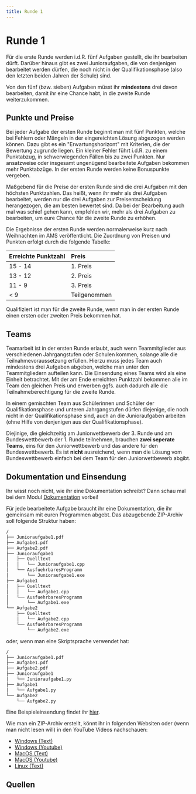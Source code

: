 ```yaml
---
title: Runde 1
---
```


# Runde 1

Für die erste Runde werden i.d.R. fünf Aufgaben gestellt, die ihr bearbeiten
dürft. Darüber hinaus gibt es zwei Junioraufgaben, die von denjenigen bearbeitet
werden dürfen, die noch nicht in der Qualifikationsphase (also den letzten
beiden Jahren der Schule) sind. 

Von den fünf (bzw. sieben) Aufgaben müsst ihr **mindestens** drei davon
bearbeiten, damit ihr eine Chance habt, in die zweite Runde weiterzukommen. 


## Punkte und Preise

Bei jeder Aufgabe der ersten Runde beginnt man mit fünf Punkten, welche bei
Fehlern oder Mängeln in der eingereichten Lösung abgezogen werden können. Dazu
gibt es ein "Erwartungshorizont" mit Kriterien, die der Bewertung zugrunde
liegen. Ein kleiner Fehler führt i.d.R. zu einem Punktabzug, in schwerwiegenden
Fällen bis zu zwei Punkten. Nur ansatzweise oder insgesamt ungenügend
bearbeitete Aufgaben bekommen mehr Punktabzüge. In der ersten Runde werden keine
Bonuspunkte vergeben. 

Maßgebend für die Preise der ersten Runde sind die drei Aufgaben mit den
höchsten Punktzahlen. Das heißt, wenn ihr mehr als drei Aufgaben bearbeitet,
werden nur die drei Aufgaben zur Preisentscheidung herangezogen, die am besten
bewertet sind. Da bei der Bearbeitung auch mal was schief gehen kann, empfehlen
wir, mehr als drei Aufgaben zu bearbeiten, um eure Chance für die zweite Runde
zu erhöhen. 

Die Ergebnisse der ersten Runde werden normalerweise kurz nach Weihnachten im
AMS veröffentlicht. Die Zuordnung von Preisen und Punkten erfolgt durch die
folgende Tabelle:

|Erreichte Punktzahl|Preis|
|:----|:----|
|15 - 14|1. Preis|
|13 - 12|2. Preis|
|11 - 9|3. Preis|
|\< 9|Teilgenommen|

Qualifiziert ist man für die zweite Runde, wenn man in der ersten Runde einen
ersten oder zweiten Preis bekommen hat. 


## Teams

Teamarbeit ist in der ersten Runde erlaubt, auch wenn Teammitglieder aus
verschiedenen Jahrgangstufen oder Schulen kommen, solange alle die
Teilnahmevoraussetzung erfüllen. Hierzu muss jedes Team auch mindestens drei
Aufgaben abgeben, welche man unter den Teammitgliedern aufteilen kann. Die
Einsendung eines Teams wird als eine Einheit betrachtet. Mit der am Ende
erreichten Punktzahl bekommen alle im Team den gleichen Preis und erwerben ggfs.
auch dadurch alle die Teilnahmeberechtigung für die zweite Runde. 

In einem gemischten Team aus Schülerinnen und Schüler der Qualifikationsphase
und unteren Jahrgangstufen dürfen diejenige, die noch nicht in der
Qualifikationsphase sind, auch an die Junioraufgaben arbeiten (ohne Hilfe von
denjenigen aus der Qualifikationsphase). 

Diejinige, die gleichzeitig am Juniorwettbewerb der 3. Runde und am
Bundeswettbewerb der 1. Runde teilnehmen, brauchen **zwei seperate Teams**, eins
für den Juniorwettbewerb und das andere für den Bundeswettbewerb. Es ist
**nicht** ausreichend, wenn man die Lösung vom Bundeswettbewerb einfach bei dem
Team für den Juniorwettbewerb abgibt. 


## Dokumentation und Einsendung

Ihr wisst noch nicht, wie ihr eine Dokumentation schreibt? Dann schau mal bei
dem Modul [Dokumentation](/bwinf/hints/documentation) vorbei!

Für jede bearbeitete Aufgabe braucht ihr eine Dokumentation, die ihr gemeinsam
mit euren Programmen abgebt. Das abzugebende ZIP-Archiv soll folgende Struktur haben:

```txt filename="einsendung.zip"
/
├── Junioraufgabe1.pdf
├── Aufgabe1.pdf
├── Aufgabe2.pdf
├── Junioraufgabe1
│   ├── Quelltext
│   │   └── Junioraufgabe1.cpp
│   └── AusfuehrbaresProgramm
│       └── Junioraufgabe1.exe
├── Aufgabe1
│   ├── Quelltext
│   │   └── Aufgabe1.cpp
│   └── AusfuehrbaresProgramm
│       └── Aufgabe1.exe
└── Aufgabe2
    ├── Quelltext
    │   └── Aufgabe2.cpp
    └── AusfuehrbaresProgramm
        └── Aufgabe2.exe
```

oder, wenn man eine Skriptsprache verwendet hat:

```txt filename="einsendung.zip"
/
├── Junioraufgabe1.pdf
├── Aufgabe1.pdf
├── Aufgabe2.pdf
├── Junioraufgabe1
│   └── Junioraufgabe1.py
├── Aufgabe1
│   └── Aufgabe1.py
└── Aufgabe2
    └── Aufgabe2.py
```

Eine Beispieleinsendung findet ihr [hier](https://bwinf.de/fileadmin/user_upload/Legacy/bwinf/Beispieleinsendung.zip). 

Wie man ein ZIP-Archiv erstellt, könnt ihr in folgenden Websiten oder (wenn man
nicht lesen will) in den YouTube Videos nachschauen:
- [Windows (Text)](https://support.microsoft.com/de-de/windows/zippen-und-entzippen-von-dateien-8d28fa72-f2f9-712f-67df-f80cf89fd4e5)
- [Windows (Youtube)](https://www.youtube.com/watch?v=-f1pEpRu31E)
- [MacOS (Text)](https://support.apple.com/de-de/guide/mac-help/mchlp2528/mac)
- [MacOS (Youtube)](https://www.youtube.com/watch?v=SUlI3-3mkU0)
- [Linux (Text)](https://www.educative.io/answers/how-to-zip-files-and-folders-in-linux)


## Quellen


<ReferenceList>
<ReferenceListItem url="https://bwinf.de/bundeswettbewerb/haeufige-fragen/" author="BWINF" title="BWINF FAQ" />
<ReferenceListItem url="https://bwinf.de/fileadmin/bundeswettbewerb/41/Loesungshinweise411.pdf" author="BWINF" title="Lösungshinweise 41.1" />
<ReferenceListItem url="https://bwinf.de/bundeswettbewerb/teilnehmen/einsendungen/teilnehmer/" author="BWINF" title="Struktur der Einsendung" />
</ReferenceList>


<IncompletePage />
